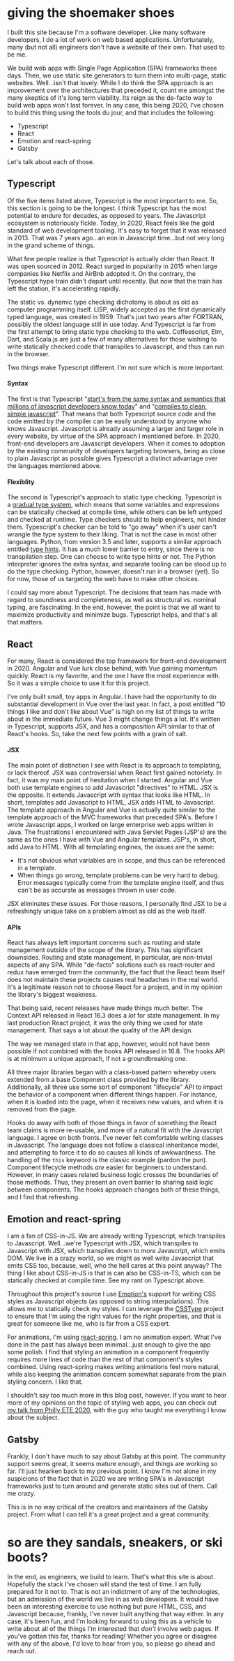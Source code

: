
# giving the shoemaker shoes

I built this site because I'm a software developer.  Like many software developers,
I do a lot of work on web based applications.  Unfortunately, many (but not all) engineers don't
have a website of their own.  That used to be me.

We build web apps with Single Page Application (SPA) frameworks these days.  Then, we use
static site generators to turn them into multi-page, static websites.  Well...isn't that lovely.  While I do think the SPA
approach is an improvement over the architectures that preceded it,
count me amongst the many skeptics of it's long term viability. Its reign as the de-facto way to build web apps won't last forever.
In any case, this being 2020, I've chosen to build this thing using the tools du jour, and that
includes the following:

- Typescript
- React
- Emotion and react-spring
- Gatsby

Let's talk about each of those.

## Typescript

Of the five items listed above, Typescript is the most important to me.  So, this section is going to be the longest.
I think Typescript has the most potential to endure for decades, as opposed to years.
The Javascript ecosystem is notoriously fickle.  Today, in 2020,
React feels like the gold standard of web development tooling.  It's easy to forget that it was released in 2013.  That was 7 years ago...an eon in Javascript time...but not very long in the grand scheme of things.

What few people realize is that Typescript is actually older than React. It was open sourced in 2012.
React surged in popularity in 2015 when large companies like Netflix and AirBnb adopted it.  On the contrary,
the Typescript hype train didn't depart until recently.  But now that the train has left the station,
it's accelerating rapidly.

The static vs. dynamic type checking dichotomy is about as old as computer programming itself.
LISP, widely accepted as the first dynamically typed language, was created in 1959.
That's just two years after FORTRAN, possibly the oldest language still in use today.
And Typescript is far from the first attempt to bring static type checking to the web.
Coffeescript, Elm, Dart, and Scala.js are just a few of many alternatives for those wishing to write statically checked
code that transpiles to Javascript, and thus can run in the browser.

Two things make Typescript different.  I'm not sure which is more important.

#### Syntax

The first is that Typescript "[start's from the same syntax and semantics that millions of javascript developers know today](https://www.typescriptlang.org/)"
and "[compiles to clean, simple javascript](https://www.typescriptlang.org/)".  That means that both Typescript source code and the code emitted
by the compiler can be easily understood by anyone who knows Javascript.  Javascript is already assuming
a larger and larger role in every website, by virtue of the SPA approach I mentioned before.  In 2020,
front-end developers are Javascript developers.  When it comes to adoption by the existing community of
developers targeting browsers, being as close to plain Javascript as possible gives
Typescript a distinct advantage over the languages mentioned above.

#### Flexiblity

The second is Typescript's approach to static type checking.  Typescript is a [gradual type system](https://en.wikipedia.org/wiki/Gradual_typing), which
means that some variables and expressions can be statically checked at compile time, while others can be left
untyped and checked at runtime.  Type checkers should to help engineers, not hinder them.  Typescript's
checker can be told to "go away" when it's user can't wrangle the type system to their liking.  That is not
the case in most other languages.  Python, from version 3.5 and later, supports a similar approach entitled
[type hints](https://docs.python.org/3/library/typing.html).  It has a much lower barrier to entry, since there is no transpilation step.  One can choose to
write type hints or not.  The Python interpreter ignores the extra syntax, and separate tooling can be stood
up to do the type checking.
Python, however, doesn't run in a browser (yet).  So for now, those of us targeting the web have to
make other choices.

I could say more about Typescript.
The decisions that team has made with regard to soundness and completeness, as well as
structural vs. nominal typing, are fascinating.  In the end, however, the point is
that we all want to maximize productivity and minimize bugs.  Typescript helps, and that's all that matters.

## React

For many, React is considered the top framework for front-end development in 2020.
Angular and Vue lurk close behind, with Vue gaining momentum quickly.  React is my favorite,
and the one I have the most experience with. So it was a simple choice to use it for this project.

I've only built small, toy apps in Angular.  I have had the opportunity to do substantial development in Vue over the last year.
In fact, a post entitled "10 things I like and don't like about Vue" is high on my list of things
to write about in the immediate future.  Vue 3 might change things a lot. It's written in Typescript, supports JSX,
and has a composition API similar to that of React's hooks. So, take the next few points with a grain of salt.

#### JSX

The main point of distinction I see with React is its approach to templating, or lack thereof.
JSX was controversial when React first gained notoriety.  In fact, it was my main point of hesitation when I started.  Angular
and Vue both use template engines to add Javascript "directives" to HTML.  JSX is the opposite.  It extends Javascript
with syntax that looks like HTML.  In short, templates add Javascript to HTML,
JSX adds HTML to Javascript.  The template approach in Angular and Vue is actually quite similar to the template
approach of the MVC frameworks that preceded SPA's.  Before I wrote Javascript apps, I worked on large
enterprise web apps written in Java.  The frustrations I encountered with Java Servlet Pages
(JSP's) are the same as the ones I have with Vue and Angular templates.  JSP's, in short, add Java to
HTML.  With all templating engines, the issues are the same:

- It's not obvious what variables are in scope, and thus can be referenced in a template.
- When things go wrong, template problems can be very hard to debug.  Error messages typically come
from the template engine itself, and thus can't be as accurate as messages thrown in user code.

JSX eliminates these issues. For those reasons, I personally find JSX to be a refreshingly unique take on
a problem almost as old as the web itself.

#### APIs

React has always left important concerns such as routing and state management outside of the scope of the library.
This has significant downsides.  Routing and state management, in particular, are non-trivial aspects of any SPA.
While "de-facto" solutions such as react-router and redux have emerged from the community, the fact that the React team
itself does not maintain these projects causes real headaches in the real world.  It's a legitimate reason not to
choose React for a project, and in my opinion the library's biggest weakness.

That being said, recent releases have made things much better. The Context API released in React 16.3 does a *lot* for state management.
In my last production React project, it was the only thing we used for state management.  That says a lot about the quality of the API design.

The way we managed state in that app, however, would not have been possible if not combined with the hooks API released in 16.8.  The hooks
API is at minimum a unique approach, if not a groundbreaking one.

All three major libraries began with a class-based pattern whereby users extended from a base
Component class provided by the library.  Additionally, all three use some sort of component "lifecycle" API to impact the behavior of a component when
different things happen.  For instance, when it is loaded into the page, when it receives new values, and when it
is removed from the page.

Hooks do away with both of those things in favor of something the React
team claims is more re-usable, and more of a natural fit with the Javascript language.  I agree on both fronts.  I've
never felt comfortable writing classes in Javascript.  The language does not follow a classical inheritance model,
and attempting to force it to do so causes all kinds of awkwardness.  The handling of the `this` keyword is the
classic example (pardon the pun).  Component lifecycle methods _are_ easier for beginners to understand.  However,
in many cases related business logic crosses the boundaries of those methods.  Thus, they present an overt barrier to
sharing said logic between components.  The hooks approach changes both of these things, and I find that refreshing.

## Emotion and react-spring

I am a fan of CSS-in-JS.  We are already writing Typescript, which transpiles to Javascript.  Well...we're
Typescript with JSX, which transpiles to Javascript with JSX, which transpiles down to _more_ Javascript, which emits DOM.
We live in a crazy world, so we might as well write Javascript that emits CSS too, because, well, who
the hell cares at this point anyway?  The thing I like about CSS-in-JS is that is can also be CSS-in-TS,
which can be statically checked at compile time.  See my rant on Typescript above.

Throughout this project's source I use [Emotion's](https://emotion.sh/docs/introduction) support for writing CSS styles as Javascript objects
(as opposed to string interpolations).  This allows me to statically check my styles.  I can leverage the [CSSType](https://github.com/frenic/csstype)
project to ensure that I'm using the right values for the right properties, and that is great
for someone like me, who is far from a CSS expert.

For animations, I'm using [react-spring](https://www.react-spring.io/). I am no animation expert.  What I've done in the past
has always been minimal...just enough to give the app some polish.  I find that styling an animation in a component
frequently requires more lines of code than the rest of that component's styles combined.  Using react-spring
makes writing animations feel more natural, while also keeping the animation concern somewhat separate from the plain
styling concern.  I like that.

I shouldn't say too much more in this blog post, however.  If you want to hear more of my opinions
on the topic of styling web apps, you can check out [my talk from Philly ETE 2020](https://2020.phillyemergingtech.com/talks/typesafe-design-systems/), with the guy who taught me everything
I know about the subject.

## Gatsby

Frankly, I don't have much to say about Gatsby at this point.  The community support seems great,
it seems mature enough, and things are working so far.  I'll just hearken back to my previous point.
I know I'm not alone in my suspicions of the fact that in 2020 we are writing SPA's in
Javascript frameworks just to turn around and generate static sites out of them.  Call me crazy.

This is in no way critical of the creators and maintainers of the Gatsby project.  From what I
can tell it's a great project and a great community.

# so are they sandals, sneakers, or ski boots?

In the end, as engineers, we build to learn.  That's what this site is about.  Hopefully the stack I've chosen will stand the test of time.  I am fully
prepared for it not to.  That is not an indictment of any of the technologies, but an admission of the world we live
in as web developers.  It would have been an interesting exercise to use nothing but pure HTML, CSS, and
Javascript because, frankly, I've never built anything that way either.  In any case, it's been fun, and I'm looking forward
to using this as a vehicle to write about all of the things I'm interested that _don't_ involve web pages.  If you've gotten
this far, thanks for reading!  Whether you agree or disagree with any of the above, I'd love to hear from you, so please
go ahead and <LayoutLink to="/contact"> reach out</LayoutLink>.
